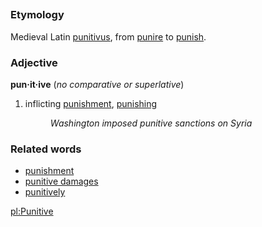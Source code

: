 =={{en}}==
===Etymology===
Medieval Latin [[punitivus]], from [[punire]] to [[punish]].

===Adjective===
'''pun·it·ive''' (''no comparative or superlative'')
# inflicting [[punishment]], [[punishing]]
#:''Washington imposed punitive sanctions on Syria''

===Related words===
*[[punishment]]
*[[punitive damages]]
*[[punitively]]

[[pl:Punitive]]